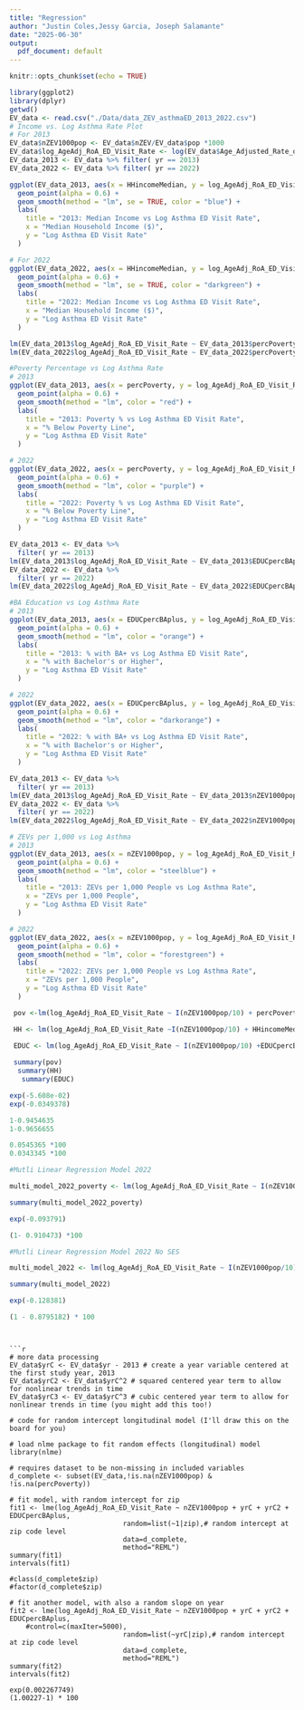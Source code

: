 ```yaml
---
title: "Regression"
author: "Justin Coles,Jessy Garcia, Joseph Salamante"
date: "2025-06-30"
output:
  pdf_document: default
---
```


```r
knitr::opts_chunk$set(echo = TRUE)

```



```r
library(ggplot2)
library(dplyr) 
getwd()
EV_data <- read.csv("./Data/data_ZEV_asthmaED_2013_2022.csv")
# Income vs. Log Asthma Rate Plot
# For 2013
EV_data$nZEV1000pop <- EV_data$nZEV/EV_data$pop *1000
EV_data$log_AgeAdj_RoA_ED_Visit_Rate <- log(EV_data$Age_Adjusted_Rate_of_Asthma_ED_Visit_Rate)
EV_data_2013 <- EV_data %>% filter( yr == 2013)
EV_data_2022 <- EV_data %>% filter( yr == 2022)
```

```r

ggplot(EV_data_2013, aes(x = HHincomeMedian, y = log_AgeAdj_RoA_ED_Visit_Rate)) +
  geom_point(alpha = 0.6) +
  geom_smooth(method = "lm", se = TRUE, color = "blue") +
  labs(
    title = "2013: Median Income vs Log Asthma ED Visit Rate",
    x = "Median Household Income ($)",
    y = "Log Asthma ED Visit Rate"
  )
```

```r

# For 2022
ggplot(EV_data_2022, aes(x = HHincomeMedian, y = log_AgeAdj_RoA_ED_Visit_Rate)) +
  geom_point(alpha = 0.6) +
  geom_smooth(method = "lm", se = TRUE, color = "darkgreen") +
  labs(
    title = "2022: Median Income vs Log Asthma ED Visit Rate",
    x = "Median Household Income ($)",
    y = "Log Asthma ED Visit Rate"
  )

```

```r

lm(EV_data_2013$log_AgeAdj_RoA_ED_Visit_Rate ~ EV_data_2013$percPoverty   , data = EV_data)
lm(EV_data_2022$log_AgeAdj_RoA_ED_Visit_Rate ~ EV_data_2022$percPoverty, data = EV_data)

#Poverty Percentage vs Log Asthma Rate
# 2013
ggplot(EV_data_2013, aes(x = percPoverty, y = log_AgeAdj_RoA_ED_Visit_Rate)) +
  geom_point(alpha = 0.6) +
  geom_smooth(method = "lm", color = "red") +
  labs(
    title = "2013: Poverty % vs Log Asthma ED Visit Rate",
    x = "% Below Poverty Line",
    y = "Log Asthma ED Visit Rate"
  )

# 2022
ggplot(EV_data_2022, aes(x = percPoverty, y = log_AgeAdj_RoA_ED_Visit_Rate)) +
  geom_point(alpha = 0.6) +
  geom_smooth(method = "lm", color = "purple") +
  labs(
    title = "2022: Poverty % vs Log Asthma ED Visit Rate",
    x = "% Below Poverty Line",
    y = "Log Asthma ED Visit Rate"
  )


```

```r
 
EV_data_2013 <- EV_data %>%
  filter( yr == 2013)
lm(EV_data_2013$log_AgeAdj_RoA_ED_Visit_Rate ~ EV_data_2013$EDUCpercBAplus   , data = EV_data)
EV_data_2022 <- EV_data %>%
  filter( yr == 2022)
lm(EV_data_2022$log_AgeAdj_RoA_ED_Visit_Rate ~ EV_data_2022$EDUCpercBAplus, data = EV_data)

#BA Education vs Log Asthma Rate 
# 2013
ggplot(EV_data_2013, aes(x = EDUCpercBAplus, y = log_AgeAdj_RoA_ED_Visit_Rate)) +
  geom_point(alpha = 0.6) +
  geom_smooth(method = "lm", color = "orange") +
  labs(
    title = "2013: % with BA+ vs Log Asthma ED Visit Rate",
    x = "% with Bachelor's or Higher",
    y = "Log Asthma ED Visit Rate"
  )

# 2022
ggplot(EV_data_2022, aes(x = EDUCpercBAplus, y = log_AgeAdj_RoA_ED_Visit_Rate)) +
  geom_point(alpha = 0.6) +
  geom_smooth(method = "lm", color = "darkorange") +
  labs(
    title = "2022: % with BA+ vs Log Asthma ED Visit Rate",
    x = "% with Bachelor's or Higher",
    y = "Log Asthma ED Visit Rate"
  )

```

```r
EV_data_2013 <- EV_data %>%
  filter( yr == 2013)
lm(EV_data_2013$log_AgeAdj_RoA_ED_Visit_Rate ~ EV_data_2013$nZEV1000pop   , data = EV_data)
EV_data_2022 <- EV_data %>%
  filter( yr == 2022)
lm(EV_data_2022$log_AgeAdj_RoA_ED_Visit_Rate ~ EV_data_2022$nZEV1000pop , data = EV_data)

# ZEVs per 1,000 vs Log Asthma
# 2013
ggplot(EV_data_2013, aes(x = nZEV1000pop, y = log_AgeAdj_RoA_ED_Visit_Rate)) +
  geom_point(alpha = 0.6) +
  geom_smooth(method = "lm", color = "steelblue") +
  labs(
    title = "2013: ZEVs per 1,000 People vs Log Asthma Rate",
    x = "ZEVs per 1,000 People",
    y = "Log Asthma ED Visit Rate"
  )

# 2022
ggplot(EV_data_2022, aes(x = nZEV1000pop, y = log_AgeAdj_RoA_ED_Visit_Rate)) +
  geom_point(alpha = 0.6) +
  geom_smooth(method = "lm", color = "forestgreen") +
  labs(
    title = "2022: ZEVs per 1,000 People vs Log Asthma Rate",
    x = "ZEVs per 1,000 People",
    y = "Log Asthma ED Visit Rate"
  )


```
```r
 pov <-lm(log_AgeAdj_RoA_ED_Visit_Rate ~ I(nZEV1000pop/10) + percPoverty, data= EV_data_2022)

 HH <- lm(log_AgeAdj_RoA_ED_Visit_Rate ~I(nZEV1000pop/10) + HHincomeMedian, data= EV_data_2022)

 EDUC <- lm(log_AgeAdj_RoA_ED_Visit_Rate ~ I(nZEV1000pop/10) +EDUCpercBAplus, data= EV_data_2022)
 
 summary(pov)
  summary(HH)
   summary(EDUC)


```
```r
exp(-5.608e-02)
exp(-0.0349378)

1-0.9454635
1-0.9656655

0.0545365 *100
0.0343345 *100
```


```r
#Mutli Linear Regression Model 2022

multi_model_2022_poverty <- lm(log_AgeAdj_RoA_ED_Visit_Rate ~ I(nZEV1000pop/10)   +  percPoverty, data= EV_data_2022)

summary(multi_model_2022_poverty)
```

```r
exp(-0.093791) 

(1- 0.910473) *100
```


```r
#Mutli Linear Regression Model 2022 No SES

multi_model_2022 <- lm(log_AgeAdj_RoA_ED_Visit_Rate ~ I(nZEV1000pop/10), data= EV_data_2022)

summary(multi_model_2022)
```

```r
exp(-0.128381)

(1 - 0.8795182) * 100
```
```


```r
# more data processing
EV_data$yrC <- EV_data$yr - 2013 # create a year variable centered at the first study year, 2013
EV_data$yrC2 <- EV_data$yrC^2 # squared centered year term to allow for nonlinear trends in time
EV_data$yrC3 <- EV_data$yrC^3 # cubic centered year term to allow for nonlinear trends in time (you might add this too!)

# code for random intercept longitudinal model (I'll draw this on the board for you)

# load nlme package to fit random effects (longitudinal) model
library(nlme)

# requires dataset to be non-missing in included variables
d_complete <- subset(EV_data,!is.na(nZEV1000pop) & !is.na(percPoverty))

# fit model, with random intercept for zip
fit1 <- lme(log_AgeAdj_RoA_ED_Visit_Rate ~ nZEV1000pop + yrC + yrC2 + EDUCpercBAplus,
                            random=list(~1|zip),# random intercept at zip code level
                            data=d_complete,
                            method="REML")
summary(fit1)
intervals(fit1)

#class(d_complete$zip)
#factor(d_complete$zip)

# fit another model, with also a random slope on year
fit2 <- lme(log_AgeAdj_RoA_ED_Visit_Rate ~ nZEV1000pop + yrC + yrC2 + EDUCpercBAplus,
    #control=c(maxIter=5000),        
                            random=list(~yrC|zip),# random intercept at zip code level
                            data=d_complete,
                            method="REML")
summary(fit2)
intervals(fit2)

exp(0.002267749)
(1.00227-1) * 100

```

